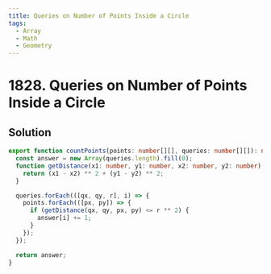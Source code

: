 ```yaml
---
title: Queries on Number of Points Inside a Circle
tags:
  - Array
  - Math
  - Geometry
---
```


# 1828. Queries on Number of Points Inside a Circle

<Badges>
  <LevelBadge level="medium" />
  <TopicBadge name="Array" slug="array" />
  <TopicBadge name="Math" slug="math" />
  <TopicBadge name="Geometry" slug="geometry" />
</Badges>

## Solution

```typescript filename="solution.ts" copy
export function countPoints(points: number[][], queries: number[][]): number[] {
  const answer = new Array(queries.length).fill(0);
  function getDistance(x1: number, y1: number, x2: number, y2: number): number {
    return (x1 - x2) ** 2 + (y1 - y2) ** 2;
  }

  queries.forEach(([qx, qy, r], i) => {
    points.forEach(([px, py]) => {
      if (getDistance(qx, qy, px, py) <= r ** 2) {
        answer[i] += 1;
      }
    });
  });

  return answer;
}
```

<ProblemLink
  codingSite="leetcode"
  href="https://leetcode.com/problems/queries-on-number-of-points-inside-a-circle"
  title="Queries on Number of Points Inside a Circle"
/>
